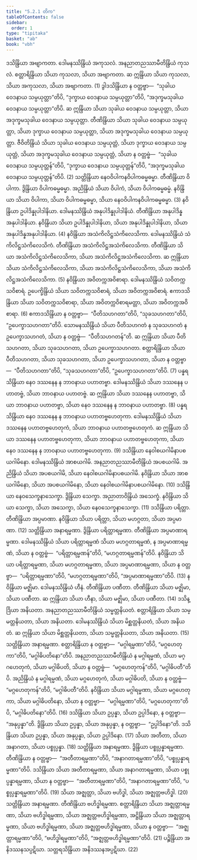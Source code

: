 ```yaml
---
title: "5.2.1 တိက"
tableOfContents: false
sidebar:
  order: 1
type: "tipitaka"
basket: "ab"
book: "vbh"
---
```



<DynamicBreadcrumb />

<Division number="223" book="vbh">

<Paragraph number="888" book="vbh">
ဒသိန္ဒြိယာ အဗျာကတာ. ဒေါမနဿိန္ဒြိယံ အကုသလံ. အနညာတညဿာမီတိန္ဒြိယံ ကုသလံ. စတ္တာရိန္ဒြိယာ သိယာ ကုသလာ, သိယာ အဗျာကတာ. ဆ ဣန္ဒြိယာ သိယာ ကုသလာ, သိယာ အကုသလာ, သိယာ အဗျာကတာ. (1)
</Paragraph>

<Paragraph number="889" book="vbh">
ဒွါဒသိန္ဒြိယာ န ဝတ္တဗ္ဗာ—  “သုခါယ ဝေဒနာယ သမ္ပယုတ္တာ”တိပိ, “ဒုက္ခာယ ဝေဒနာယ သမ္ပယုတ္တာ”တိပိ, “အဒုက္ခမသုခါယ ဝေဒနာယ သမ္ပယုတ္တာ”တိပိ. ဆ ဣန္ဒြိယာ သိယာ သုခါယ ဝေဒနာယ သမ္ပယုတ္တာ, သိယာ အဒုက္ခမသုခါယ ဝေဒနာယ သမ္ပယုတ္တာ. တီဏိန္ဒြိယာ သိယာ သုခါယ ဝေဒနာယ သမ္ပယုတ္တာ, သိယာ ဒုက္ခာယ ဝေဒနာယ သမ္ပယုတ္တာ, သိယာ အဒုက္ခမသုခါယ ဝေဒနာယ သမ္ပယုတ္တာ. ဇီဝိတိန္ဒြိယံ သိယာ သုခါယ ဝေဒနာယ သမ္ပယုတ္တံ, သိယာ ဒုက္ခာယ ဝေဒနာယ သမ္ပယုတ္တံ, သိယာ အဒုက္ခမသုခါယ ဝေဒနာယ သမ္ပယုတ္တံ, သိယာ န ဝတ္တဗ္ဗံ—  “သုခါယ ဝေဒနာယ သမ္ပယုတ္တန်”တိပိ, “ဒုက္ခာယ ဝေဒနာယ သမ္ပယုတ္တန်”တိပိ, “အဒုက္ခမသုခါယ ဝေဒနာယ သမ္ပယုတ္တန်”တိပိ. (2)
</Paragraph>

<Paragraph number="890" book="vbh">
သတ္တိန္ဒြိယာ နေဝဝိပါကနဝိပါကဓမ္မဓမ္မာ. တီဏိန္ဒြိယာ ဝိပါကာ. ဒွိန္ဒြိယာ ဝိပါကဓမ္မဓမ္မာ. အညိန္ဒြိယံ သိယာ ဝိပါကံ, သိယာ ဝိပါကဓမ္မဓမ္မံ. နဝိန္ဒြိယာ သိယာ ဝိပါကာ, သိယာ ဝိပါကဓမ္မဓမ္မာ, သိယာ နေဝဝိပါကနဝိပါကဓမ္မဓမ္မာ. (3)
</Paragraph>

<Paragraph number="891" book="vbh">
နဝိန္ဒြိယာ ဥပါဒိန္နုပါဒါနိယာ. ဒေါမနဿိန္ဒြိယံ အနုပါဒိန္နုပါဒါနိယံ. တီဏိန္ဒြိယာ အနုပါဒိန္နအနုပါဒါနိယာ. နဝိန္ဒြိယာ သိယာ ဥပါဒိန္နုပါဒါနိယာ, သိယာ အနုပါဒိန္နုပါဒါနိယာ, သိယာ အနုပါဒိန္နအနုပါဒါနိယာ. (4)
</Paragraph>

<Paragraph number="892" book="vbh">
နဝိန္ဒြိယာ အသံကိလိဋ္ဌသံကိလေသိကာ. ဒေါမနဿိန္ဒြိယံ သံကိလိဋ္ဌသံကိလေသိကံ. တီဏိန္ဒြိယာ အသံကိလိဋ္ဌအသံကိလေသိကာ. တီဏိန္ဒြိယာ သိယာ အသံကိလိဋ္ဌသံကိလေသိကာ, သိယာ အသံကိလိဋ္ဌအသံကိလေသိကာ. ဆ ဣန္ဒြိယာ သိယာ သံကိလိဋ္ဌသံကိလေသိကာ, သိယာ အသံကိလိဋ္ဌသံကိလေသိကာ, သိယာ အသံကိလိဋ္ဌအသံကိလေသိကာ. (5)
</Paragraph>

<Paragraph number="893" book="vbh">
နဝိန္ဒြိယာ အဝိတက္ကအဝိစာရာ. ဒေါမနဿိန္ဒြိယံ သဝိတက္ကသဝိစာရံ. ဥပေက္ခိန္ဒြိယံ သိယာ သဝိတက္ကသဝိစာရံ, သိယာ အဝိတက္ကအဝိစာရံ. ဧကာဒသိန္ဒြိယာ သိယာ သဝိတက္ကသဝိစာရာ, သိယာ အဝိတက္ကဝိစာရမတ္တာ, သိယာ အဝိတက္ကအဝိစာရာ. (6)
</Paragraph>

<Paragraph number="894" book="vbh">
ဧကာဒသိန္ဒြိယာ န ဝတ္တဗ္ဗာ—  “ပီတိသဟဂတာ”တိပိ, “သုခသဟဂတာ”တိပိ, “ဥပေက္ခာသဟဂတာ”တိပိ. သောမနဿိန္ဒြိယံ သိယာ ပီတိသဟဂတံ န သုခသဟဂတံ န ဥပေက္ခာသဟဂတံ, သိယာ န ဝတ္တဗ္ဗံ—  “ပီတိသဟဂတန်”တိ. ဆ ဣန္ဒြိယာ သိယာ ပီတိသဟဂတာ, သိယာ သုခသဟဂတာ, သိယာ ဥပေက္ခာသဟဂတာ. စတ္တာရိန္ဒြိယာ သိယာ ပီတိသဟဂတာ, သိယာ သုခသဟဂတာ, သိယာ ဥပေက္ခာသဟဂတာ, သိယာ န ဝတ္တဗ္ဗာ—  “ပီတိသဟဂတာ”တိပိ, “သုခသဟဂတာ”တိပိ, “ဥပေက္ခာသဟဂတာ”တိပိ. (7)
</Paragraph>

<Paragraph number="895" book="vbh">
ပန္နရသိန္ဒြိယာ နေဝ ဒဿနေန န ဘာဝနာယ ပဟာတဗ္ဗာ. ဒေါမနဿိန္ဒြိယံ သိယာ ဒဿနေန ပဟာတဗ္ဗံ, သိယာ ဘာဝနာယ ပဟာတဗ္ဗံ. ဆ ဣန္ဒြိယာ သိယာ ဒဿနေန ပဟာတဗ္ဗာ, သိယာ ဘာဝနာယ ပဟာတဗ္ဗာ, သိယာ နေဝ ဒဿနေန န ဘာဝနာယ ပဟာတဗ္ဗာ. (8)
</Paragraph>

<Paragraph number="896" book="vbh">
ပန္နရသိန္ဒြိယာ နေဝ ဒဿနေန န ဘာဝနာယ ပဟာတဗ္ဗဟေတုကာ. ဒေါမနဿိန္ဒြိယံ သိယာ ဒဿနေန ပဟာတဗ္ဗဟေတုကံ, သိယာ ဘာဝနာယ ပဟာတဗ္ဗဟေတုကံ. ဆ ဣန္ဒြိယာ သိယာ ဒဿနေန ပဟာတဗ္ဗဟေတုကာ, သိယာ ဘာဝနာယ ပဟာတဗ္ဗဟေတုကာ, သိယာ နေဝ ဒဿနေန န ဘာဝနာယ ပဟာတဗ္ဗဟေတုကာ. (9)
</Paragraph>

<Paragraph number="897" book="vbh">
ဒသိန္ဒြိယာ နေဝါစယဂါမိနာပစယဂါမိနော. ဒေါမနဿိန္ဒြိယံ အာစယဂါမိ. အနညာတညဿာမီတိန္ဒြိယံ အပစယဂါမိ. အညိန္ဒြိယံ သိယာ အပစယဂါမိ, သိယာ နေဝါစယဂါမိနာပစယဂါမိ. နဝိန္ဒြိယာ သိယာ အာစယဂါမိနော, သိယာ အပစယဂါမိနော, သိယာ နေဝါစယဂါမိနာပစယဂါမိနော. (10)
</Paragraph>

<Paragraph number="898" book="vbh">
ဒသိန္ဒြိယာ နေဝသေက္ခနာသေက္ခာ. ဒွိန္ဒြိယာ သေက္ခာ. အညာတာဝိန္ဒြိယံ အသေက္ခံ. နဝိန္ဒြိယာ သိယာ သေက္ခာ, သိယာ အသေက္ခာ, သိယာ နေဝသေက္ခနာသေက္ခာ. (11)
</Paragraph>

<Paragraph number="899" book="vbh">
ဒသိန္ဒြိယာ ပရိတ္တာ. တီဏိန္ဒြိယာ အပ္ပမာဏာ. နဝိန္ဒြိယာ သိယာ ပရိတ္တာ, သိယာ မဟဂ္ဂတာ, သိယာ အပ္ပမာဏာ. (12)
</Paragraph>

<Paragraph number="900" book="vbh">
သတ္တိန္ဒြိယာ အနာရမ္မဏာ. ဒွိန္ဒြိယာ ပရိတ္တာရမ္မဏာ. တီဏိန္ဒြိယာ အပ္ပမာဏာရမ္မဏာ. ဒေါမနဿိန္ဒြိယံ သိယာ ပရိတ္တာရမ္မဏံ သိယာ မဟဂ္ဂတာရမ္မဏံ, န အပ္ပမာဏာရမ္မဏံ, သိယာ န ဝတ္တဗ္ဗံ—  “ပရိတ္တာရမ္မဏန်”တိပိ, “မဟဂ္ဂတာရမ္မဏန်”တိပိ. နဝိန္ဒြိယာ သိယာ ပရိတ္တာရမ္မဏာ, သိယာ မဟဂ္ဂတာရမ္မဏာ, သိယာ အပ္ပမာဏာရမ္မဏာ, သိယာ န ဝတ္တဗ္ဗာ—  “ပရိတ္တာရမ္မဏာ”တိပိ, “မဟဂ္ဂတာရမ္မဏာ”တိပိ, “အပ္ပမာဏာရမ္မဏာ”တိပိ. (13)
</Paragraph>

<Paragraph number="901" book="vbh">
နဝိန္ဒြိယာ မဇ္ဈိမာ. ဒေါမနဿိန္ဒြိယံ ဟီနံ. တီဏိန္ဒြိယာ ပဏီတာ. တီဏိန္ဒြိယာ သိယာ မဇ္ဈိမာ, သိယာ ပဏီတာ. ဆ ဣန္ဒြိယာ သိယာ ဟီနာ, သိယာ မဇ္ဈိမာ, သိယာ ပဏီတာ. (14)
</Paragraph>

<Paragraph number="902" book="vbh">
ဒသိန္ဒြိယာ အနိယတာ. အနညာတညဿာမီတိန္ဒြိယံ သမ္မတ္တနိယတံ. စတ္တာရိန္ဒြိယာ သိယာ သမ္မတ္တနိယတာ, သိယာ အနိယတာ. ဒေါမနဿိန္ဒြိယံ သိယာ မိစ္ဆတ္တနိယတံ, သိယာ အနိယတံ. ဆ ဣန္ဒြိယာ သိယာ မိစ္ဆတ္တနိယတာ, သိယာ သမ္မတ္တနိယတာ, သိယာ အနိယတာ. (15)
</Paragraph>

<Paragraph number="903" book="vbh">
သတ္တိန္ဒြိယာ အနာရမ္မဏာ. စတ္တာရိန္ဒြိယာ န ဝတ္တဗ္ဗာ—  “မဂ္ဂါရမ္မဏာ”တိပိ, “မဂ္ဂဟေတုကာ”တိပိ, “မဂ္ဂါဓိပတိနော”တိပိ. အနညာတညဿာမီတိန္ဒြိယံ န မဂ္ဂါရမ္မဏံ, သိယာ မဂ္ဂဟေတုကံ, သိယာ မဂ္ဂါဓိပတိ, သိယာ န ဝတ္တဗ္ဗံ—  “မဂ္ဂဟေတုကန်”တိပိ, “မဂ္ဂါဓိပတီ”တိပိ. အညိန္ဒြိယံ န မဂ္ဂါရမ္မဏံ, သိယာ မဂ္ဂဟေတုကံ, သိယာ မဂ္ဂါဓိပတိ, သိယာ န ဝတ္တဗ္ဗံ—  “မဂ္ဂဟေတုကန်”တိပိ, “မဂ္ဂါဓိပတီ”တိပိ. နဝိန္ဒြိယာ သိယာ မဂ္ဂါရမ္မဏာ, သိယာ မဂ္ဂဟေတုကာ, သိယာ မဂ္ဂါဓိပတိနော, သိယာ န ဝတ္တဗ္ဗာ—  “မဂ္ဂါရမ္မဏာ”တိပိ, “မဂ္ဂဟေတုကာ”တိပိ, “မဂ္ဂါဓိပတိနော”တိပိ. (16)
</Paragraph>

<Paragraph number="904" book="vbh">
ဒသိန္ဒြိယာ သိယာ ဥပ္ပန္နာ, သိယာ ဥပ္ပါဒိနော, န ဝတ္တဗ္ဗာ—  “အနုပ္ပန္နာ”တိ. ဒွိန္ဒြိယာ သိယာ ဥပ္ပန္နာ, သိယာ အနုပ္ပန္နာ, န ဝတ္တဗ္ဗာ—  “ဥပ္ပါဒိနော”တိ. ဒသိန္ဒြိယာ သိယာ ဥပ္ပန္နာ, သိယာ အနုပ္ပန္နာ, သိယာ ဥပ္ပါဒိနော. (17)
</Paragraph>

<Paragraph number="905" book="vbh">
သိယာ အတီတာ, သိယာ အနာဂတာ, သိယာ ပစ္စုပ္ပန္နာ. (18)
</Paragraph>

<Paragraph number="906" book="vbh">
သတ္တိန္ဒြိယာ အနာရမ္မဏာ. ဒွိန္ဒြိယာ ပစ္စုပ္ပန္နာရမ္မဏာ. တီဏိန္ဒြိယာ န ဝတ္တဗ္ဗာ—  “အတီတာရမ္မဏာ”တိပိ, “အနာဂတာရမ္မဏာ”တိပိ, “ပစ္စုပ္ပန္နာရမ္မဏာ”တိပိ. ဒသိန္ဒြိယာ သိယာ အတီတာရမ္မဏာ, သိယာ အနာဂတာရမ္မဏာ, သိယာ ပစ္စုပ္ပန္နာရမ္မဏာ, သိယာ န ဝတ္တဗ္ဗာ—  “အတီတာရမ္မဏာ”တိပိ, “အနာဂတာရမ္မဏာ”တိပိ, “ပစ္စုပ္ပန္နာရမ္မဏာ”တိပိ. (19)
</Paragraph>

<Paragraph number="907" book="vbh">
သိယာ အဇ္ဈတ္တာ, သိယာ ဗဟိဒ္ဓါ, သိယာ အဇ္ဈတ္တဗဟိဒ္ဓါ. (20)
</Paragraph>

<Paragraph number="908" book="vbh">
သတ္တိန္ဒြိယာ အနာရမ္မဏာ. တီဏိန္ဒြိယာ ဗဟိဒ္ဓါရမ္မဏာ. စတ္တာရိန္ဒြိယာ သိယာ အဇ္ဈတ္တာရမ္မဏာ, သိယာ ဗဟိဒ္ဓါရမ္မဏာ, သိယာ အဇ္ဈတ္တဗဟိဒ္ဓါရမ္မဏာ, အဋ္ဌိန္ဒြိယာ သိယာ အဇ္ဈတ္တာရမ္မဏာ, သိယာ ဗဟိဒ္ဓါရမ္မဏာ, သိယာ အဇ္ဈတ္တဗဟိဒ္ဓါရမ္မဏာ, သိယာ န ဝတ္တဗ္ဗာ—  “အဇ္ဈတ္တာရမ္မဏာ”တိပိ, “ဗဟိဒ္ဓါရမ္မဏာ”တိပိ, “အဇ္ဈတ္တဗဟိဒ္ဓါရမ္မဏာ”တိပိ. (21)
</Paragraph>

<Paragraph number="909" book="vbh">
ပဉ္စိန္ဒြိယာ အနိဒဿနသပ္ပဋိဃာ. သတ္တရသိန္ဒြိယာ အနိဒဿနအပ္ပဋိဃာ. (22)
</Paragraph>
</Division>